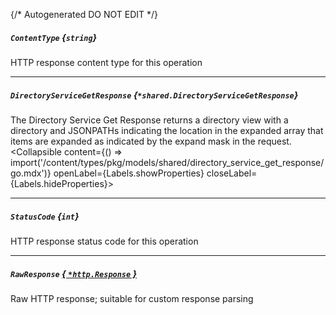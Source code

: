 {/* Autogenerated DO NOT EDIT  */}

##### `ContentType` *{`string`}*
HTTP response content type for this operation

---
##### `DirectoryServiceGetResponse` *{`*shared.DirectoryServiceGetResponse`}*
The Directory Service Get Response returns a directory view with a directory and JSONPATHs indicating the
 location in the expanded array that items are expanded as indicated by the expand mask in the request.
<Collapsible content={() => import('/content/types/pkg/models/shared/directory_service_get_response/go.mdx')} openLabel={Labels.showProperties} closeLabel={Labels.hideProperties}>
</Collapsible>

---
##### `StatusCode` *{`int`}*
HTTP response status code for this operation

---
##### `RawResponse` [*{ `*http.Response` }*](https://pkg.go.dev/net/http#Response)
Raw HTTP response; suitable for custom response parsing


